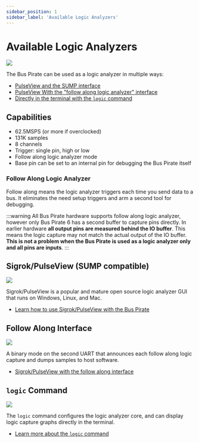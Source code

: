 ---
sidebar_position: 1
sidebar_label: 'Available Logic Analyzers'
---

# Available Logic Analyzers

![](./img/logic-system.png)

The Bus Pirate can be used as a logic analyzer in multiple ways:
- [PulseView and the SUMP interface](/logic-analyzer/pulseview-sump)
- [PulseView With the "follow along logic analyzer" interface](/logic-analyzer/pulseview-fala)
- [Directly in the terminal with the ```logic``` command](/logic-analyzer/logic-command)

## Capabilities

- 62.5MSPS (or more if overclocked)
- 131K samples
- 8 channels
- Trigger: single pin, high or low
- Follow along logic analyzer mode
- Base pin can be set to an internal pin for debugging the Bus Pirate itself

### Follow Along Logic Analyzer

Follow along means the logic analyzer triggers each time you send data to a bus. It eliminates the need setup triggers and arm a second tool for debugging. 

:::warning
All Bus Pirate hardware supports follow along logic analyzer, however only Bus Pirate 6 has a second buffer to capture pins directly. In earlier hardware **all output pins are measured behind the IO buffer**. This means the logic capture may not match the actual output of the IO buffer. **This is not a problem when the Bus Pirate is used as a logic analyzer only and all pins are inputs**.
:::

## Sigrok/PulseView (SUMP compatible)

![](./img/sigrok-capture.png)

Sigrok/PulseView is a popular and mature open source logic analyzer GUI that runs on Windows, Linux, and Mac. 
- [Learn how to use Sigrok/PulseView with the Bus Pirate](/logic-analyzer/pulseview-sump)

## Follow Along Interface

![](./img/fala1.png)

A binary mode on the second UART that announces each follow along logic capture and dumps samples to host software.
- [Sigrok/PulseView with the follow along interface](/logic-analyzer/pulseview-fala)

## ```logic``` Command

![](./img/logic-command-nav.png)

The ```logic``` command configures the logic analyzer core, and can display logic capture graphs directly in the terminal.
- [Learn more about the ```logic``` command](/logic-analyzer/logic-command)
